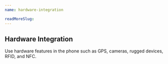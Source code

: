```yaml
---
name: hardware-integration

readMoreSlug:
---
```


## Hardware Integration

Use hardware features in the phone such as GPS, cameras, rugged devices, RFID, and NFC.